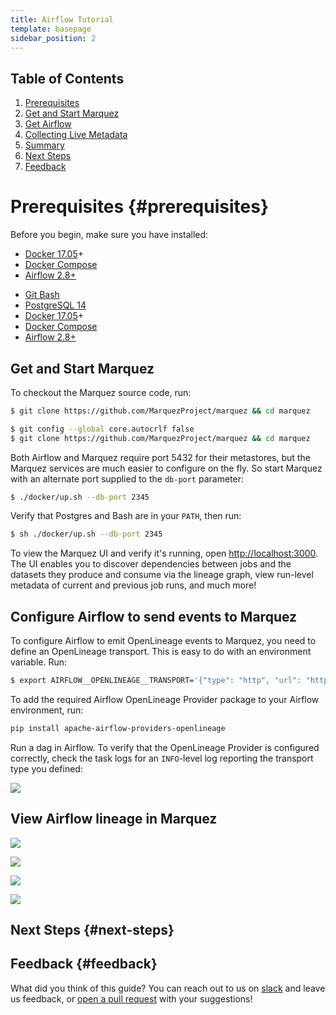 ```yaml
---
title: Airflow Tutorial
template: basepage
sidebar_position: 2
---
```



## Table of Contents

1. [Prerequisites](#prerequisites)
2. [Get and Start Marquez](#get-marquez)
3. [Get Airflow](#get-airflow)
4. [Collecting Live Metadata](#collecting-live-metadata)
5. [Summary](#summary)
6. [Next Steps](#next-steps)
7. [Feedback](#feedback)

# Prerequisites {#prerequisites}

Before you begin, make sure you have installed:

<Tabs groupId="prereqs">
<TabItem value="macos" label="MacOS/Linux">

* [Docker 17.05](https://docs.docker.com/install)+
* [Docker Compose](https://docs.docker.com/compose/install)
* [Airflow 2.8+](https://airflow.apache.org/docs/apache-airflow/stable/start.html)

</TabItem>
<TabItem value="windows" label="Windows">

* [Git Bash](https://gitforwindows.org/)
* [PostgreSQL 14](https://www.postgresql.org/)
* [Docker 17.05](https://docs.docker.com/install)+
* [Docker Compose](https://docs.docker.com/compose/install)
* [Airflow 2.8+](https://airflow.apache.org/docs/apache-airflow/stable/start.html)

</TabItem>
</Tabs>

## Get and Start Marquez

To checkout the Marquez source code, run:

<Tabs groupId="get">
<TabItem value="macos" label="MacOS/Linux">

```bash
$ git clone https://github.com/MarquezProject/marquez && cd marquez
```

</TabItem>
<TabItem value="windows" label="Windows">

```bash
$ git config --global core.autocrlf false
$ git clone https://github.com/MarquezProject/marquez && cd marquez
```

</TabItem>
</Tabs>

Both Airflow and Marquez require port 5432 for their metastores, but the Marquez services are much easier to configure on the fly. So start Marquez with an alternate port supplied to the `db-port` parameter:

<Tabs groupId="start">
<TabItem value="macos" label="MacOS/Linux">

```bash
$ ./docker/up.sh --db-port 2345
```

</TabItem>
<TabItem value="windows" label="Windows">

Verify that Postgres and Bash are in your `PATH`, then run:

```bash
$ sh ./docker/up.sh --db-port 2345
```

</TabItem>
</Tabs>

To view the Marquez UI and verify it's running, open [http://localhost:3000](http://localhost:3000). The UI enables you to discover dependencies between jobs and the datasets they produce and consume via the lineage graph, view run-level metadata of current and previous job runs, and much more!

## Configure Airflow to send events to Marquez

To configure Airflow to emit OpenLineage events to Marquez, you need to define an OpenLineage transport. This is easy to do with an environment variable. Run:

```bash
$ export AIRFLOW__OPENLINEAGE__TRANSPORT='{"type": "http", "url": "http://localhost:5000", "endpoint": "api/v1/lineage"}'
```

To add the required Airflow OpenLineage Provider package to your Airflow environment, run:

```bash
pip install apache-airflow-providers-openlineage
```

Run a dag in Airflow. To verify that the OpenLineage Provider is configured correctly, check the task logs for an `INFO`-level log reporting the transport type you defined: 

![](airflow_task_logs.png)

## View Airflow lineage in Marquez

![](marquez_dataops.png)

![](marquez_jobs_drawer.png)

![](marquez_jobs_view.png)

![](marquez_events.png)

## Next Steps {#next-steps}



## Feedback {#feedback}

What did you think of this guide? You can reach out to us on [slack](https://join.slack.com/t/marquezproject/shared_invite/zt-2iylxasbq-GG_zXNcJdNrhC9uUMr3B7A) and leave us feedback, or [open a pull request](https://github.com/MarquezProject/marquez/blob/main/CONTRIBUTING.md#submitting-a-pull-request) with your suggestions!

